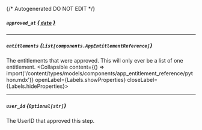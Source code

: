{/* Autogenerated DO NOT EDIT  */}

##### `approved_at` [*{ `date` }*](https://docs.python.org/3/library/datetime.html#date-objects)

---
##### `entitlements` *{`List[components.AppEntitlementReference]`}*
The entitlements that were approved. This will only ever be a list of one entitlement.
<Collapsible content={() => import('/content/types/models/components/app_entitlement_reference/python.mdx')} openLabel={Labels.showProperties} closeLabel={Labels.hideProperties}>
</Collapsible>

---
##### `user_id` *{`Optional[str]`}*
The UserID that approved this step.


